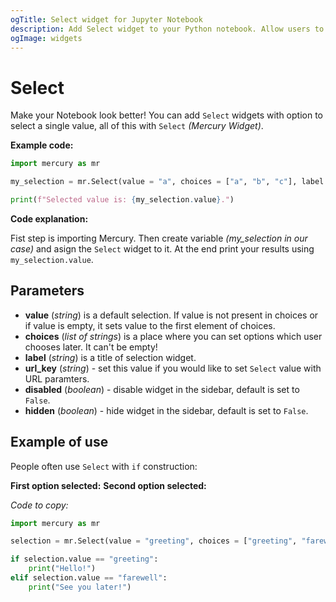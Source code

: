 ```yaml
---
ogTitle: Select widget for Jupyter Notebook
description: Add Select widget to your Python notebook. Allow users to choose value from Select widget.
ogImage: widgets
---
```



# Select

Make your Notebook look better! You can add `Select` widgets with option to select a single value, all of this with `Select` *(Mercury Widget)*.

**Example code:**

```python
import mercury as mr
```
```python
my_selection = mr.Select(value = "a", choices = ["a", "b", "c"], label = "Select option")
```
```python
print(f"Selected value is: {my_selection.value}.")
```

**Code explanation:**

Fist step is importing Mercury. Then create variable *(my_selection in our case)* and asign the `Select` widget to it. At the end print your results using `my_selection.value`.

## Parameters

- **value** (_string_) is a default selection. If value is not present in choices or if value is empty, it sets value to the first element of choices. 
- **choices** (_list of strings_) is a place where you can set options which user chooses later. It can't be empty!
- **label** (_string_) is a title of selection widget. 
- **url_key** (_string_) - set this value if you would like to set `Select` value with URL paramters.
- **disabled** (_boolean_) - disable widget in the sidebar, default is set to `False`.
- **hidden** (_boolean_) - hide widget in the sidebar, default is set to `False`.

## Example of use

People often use `Select` with `if` construction:

**First option selected:**
<Screenshot src={firstoptionPng} alt="Code with first option selected" />
**Second option selected:**
<Screenshot src={secondoptionPng} alt="Code with second option selected" />

*Code to copy:*
```python
import mercury as mr
```
```python
selection = mr.Select(value = "greeting", choices = ["greeting", "farewell"], label = "Select option")
```
```python
if selection.value == "greeting":
    print("Hello!")
elif selection.value == "farewell":
    print("See you later!")
```

